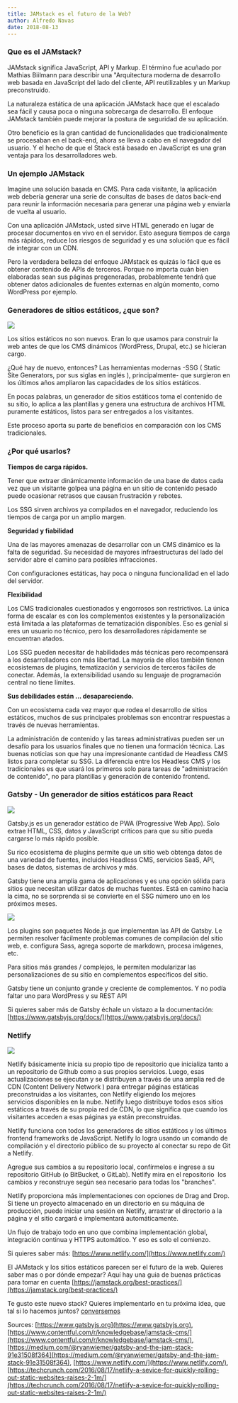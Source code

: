 ```yaml
---
title: JAMstack es el futuro de la Web?
author: Alfredo Navas
date: 2018-08-13
---
```


### Que es el JAMstack?

JAMstack significa JavaScript, API y Markup. El término fue acuñado por Mathias Biilmann para describir una "Arquitectura moderna de desarrollo web basada en JavaScript del lado del cliente, API reutilizables y un Markup preconstruido.

La naturaleza estática de una aplicación JAMstack hace que el escalado sea fácil y causa poca o ninguna sobrecarga de desarrollo. El enfoque JAMstack también puede mejorar la postura de seguridad de su aplicación.

Otro beneficio es la gran cantidad de funcionalidades que tradicionalmente se procesaban en el back-end, ahora se lleva a cabo en el navegador del usuario. Y el hecho de que el Stack está basado en JavaScript es una gran ventaja para los desarrolladores web.

### Un ejemplo JAMstack

Imagine una solución basada en CMS. Para cada visitante, la aplicación web debería generar una serie de consultas de bases de datos back-end para reunir la información necesaria para generar una página web y enviarla de vuelta al usuario.

Con una aplicación JAMstack, usted sirve HTML generado en lugar de procesar documentos en vivo en el servidor. Esto asegura tiempos de carga más rápidos, reduce los riesgos de seguridad y es una solución que es fácil de integrar con un CDN.

Pero la verdadera belleza del enfoque JAMstack es quizás lo fácil que es obtener contenido de APIs de terceros. Porque no importa cuán bien elaboradas sean sus páginas pregeneradas, probablemente tendrá que obtener datos adicionales de fuentes externas en algún momento, como WordPress por ejemplo.

### Generadores de sitios estáticos, ¿que son?

![](https://www.elpuas.com/wp-content/uploads/2018/08/jamstack-ssg.jpg)

Los sitios estáticos no son nuevos. Eran lo que usamos para construir la web antes de que los CMS dinámicos (WordPress, Drupal, etc.) se hicieran cargo.

¿Qué hay de nuevo, entonces? Las herramientas modernas -SSG ( Static Site Generators, por sus siglas en inglés ), principalmente- que surgieron en los últimos años ampliaron las capacidades de los sitios estáticos.

En pocas palabras, un generador de sitios estáticos toma el contenido de su sitio, lo aplica a las plantillas y genera una estructura de archivos HTML puramente estáticos, listos para ser entregados a los visitantes.

Este proceso aporta su parte de beneficios en comparación con los CMS tradicionales.

### ¿Por qué usarlos?

**Tiempos de carga rápidos.**

Tener que extraer dinámicamente información de una base de datos cada vez que un visitante golpea una página en un sitio de contenido pesado puede ocasionar retrasos que causan frustración y rebotes.

Los SSG sirven archivos ya compilados en el navegador, reduciendo los tiempos de carga por un amplio margen.

**Seguridad y fiabilidad**

Una de las mayores amenazas de desarrollar con un CMS dinámico es la falta de seguridad. Su necesidad de mayores infraestructuras del lado del servidor abre el camino para posibles infracciones.

Con configuraciones estáticas, hay poca o ninguna funcionalidad en el lado del servidor.

**Flexibilidad**

Los CMS tradicionales cuestionados y engorrosos son restrictivos. La única forma de escalar es con los complementos existentes y la personalización está limitada a las plataformas de tematización disponibles. Eso es genial si eres un usuario no técnico, pero los desarrolladores rápidamente se encuentran atados.

Los SSG pueden necesitar de habilidades más técnicas pero recompensará a los desarrolladores con más libertad. La mayoría de ellos también tienen ecosistemas de plugins, tematización y servicios de terceros fáciles de conectar. Además, la extensibilidad usando su lenguaje de programación central no tiene límites.

**Sus debilidades están ... desapareciendo.**

Con un ecosistema cada vez mayor que rodea el desarrollo de sitios estáticos, muchos de sus principales problemas son encontrar respuestas a través de nuevas herramientas.

La administración de contenido y las tareas administrativas pueden ser un desafío para los usuarios finales que no tienen una formación técnica. Las buenas noticias son que hay una impresionante cantidad de Headless CMS listos para completar su SSG. La diferencia entre los Headless CMS y los tradicionales es que usará los primeros solo para tareas de "administración de contenido", no para plantillas y generación de contenido frontend.

### Gatsby - Un generador de sitios estáticos para React

![](https://www.elpuas.com/wp-content/uploads/2018/08/jamstack-gatsby.jpg)

Gatsby.js es un generador estático de PWA (Progressive Web App). Solo extrae HTML, CSS, datos y JavaScript críticos para que su sitio pueda cargarse lo más rápido posible.

Su rico ecosistema de plugins permite que un sitio web obtenga datos de una variedad de fuentes, incluidos Headless CMS, servicios SaaS, API, bases de datos, sistemas de archivos y más.

Gatsby tiene una amplia gama de aplicaciones y es una opción sólida para sitios que necesitan utilizar datos de muchas fuentes. Está en camino hacia la cima, no se sorprenda si se convierte en el SSG número uno en los próximos meses.

![](https://www.elpuas.com/wp-content/uploads/2018/08/jamstack-gatsby-code.jpg)

Los plugins son paquetes Node.js que implementan las API de Gatsby. Le permiten resolver fácilmente problemas comunes de compilación del sitio web, e. configura Sass, agrega soporte de markdown, procesa imágenes, etc.

Para sitios más grandes / complejos, le permiten modularizar las personalizaciones de su sitio en complementos específicos del sitio.

Gatsby tiene un conjunto grande y creciente de complementos. Y no podía faltar uno para WordPress y su REST API

Si quieres saber más de Gatsby échale un vistazo a la documentación: [https://www.gatsbyjs.org/docs/](https://www.gatsbyjs.org/docs/)

### Netlify

![](https://www.elpuas.com/wp-content/uploads/2018/08/jamstack-netlify.jpg)

Netlify básicamente inicia su propio tipo de repositorio que inicializa tanto a un repositorio de Github como a sus propios servicios. Luego, esas actualizaciones se ejecutan y se distribuyen a través de una amplia red de CDN (Content Delivery Network ) para entregar páginas estáticas preconstruidas a los visitantes, con Netlify eligiendo los mejores servicios disponibles en la nube. Netlify luego distribuye todos esos sitios estáticos a través de su propia red de CDN, lo que significa que cuando los visitantes acceden a esas páginas ya están preconstruidas.

Netlify funciona con todos los generadores de sitios estáticos y los últimos frontend frameworks de JavaScript. Netlify lo logra usando un comando de compilación y el directorio público de su proyecto al conectar su repo de Git a Netlify.

Agregue sus cambios a su repositorio local, confírmelos e ingrese a su repositorio GitHub (o BitBucket, o GitLab). Netlify mira en el repositorio  los cambios y reconstruye según sea necesario para todas los "branches".

Netlify proporciona más implementaciones con opciones de Drag and Drop. Si tiene un proyecto almacenado en un directorio en su máquina de producción, puede iniciar una sesión en Netlify, arrastrar el directorio a la página y el sitio cargará e implementará automáticamente.

Un flujo de trabajo todo en uno que combina implementación global, integración continua y HTTPS automático. Y eso es solo el comienzo.

Si quieres saber más: [https://www.netlify.com/](https://www.netlify.com/)

El JAMstack y los sitios estáticos parecen ser el futuro de la web. Quieres saber mas o por dónde empezar? Aquí hay una guia de buenas prácticas para tomar en cuenta [https://jamstack.org/best-practices/](https://jamstack.org/best-practices/)

Te gusto este nuevo stack? Quieres implementarlo en tu próxima idea, que tal si lo hacemos juntos? [conversemos](/contact)

Sources: [https://www.gatsbyjs.org](https://www.gatsbyjs.org), [https://www.contentful.com/r/knowledgebase/jamstack-cms/](https://www.contentful.com/r/knowledgebase/jamstack-cms/), [https://medium.com/@ryanwiemer/gatsby-and-the-jam-stack-91e31508f364](https://medium.com/@ryanwiemer/gatsby-and-the-jam-stack-91e31508f364), [https://www.netlify.com/](https://www.netlify.com/), [https://techcrunch.com/2016/08/17/netlify-a-sevice-for-quickly-rolling-out-static-websites-raises-2-1m/](https://techcrunch.com/2016/08/17/netlify-a-sevice-for-quickly-rolling-out-static-websites-raises-2-1m/)
